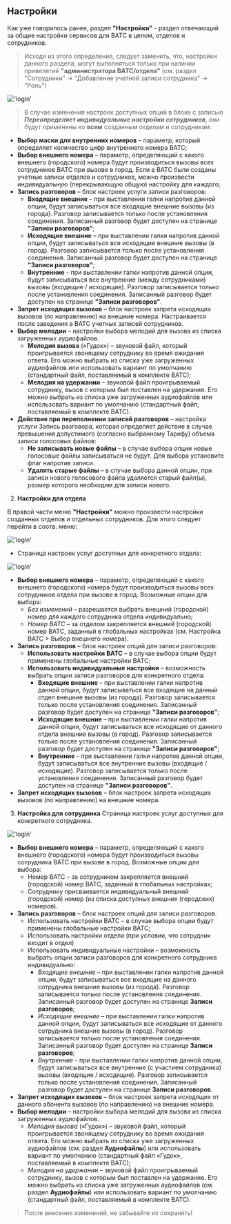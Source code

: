 ## Настройки
Как уже говорилось ранее, раздел **"Настройки"** - раздел отвечающий за общие настройки сервисов для ВАТС в целом, отделов и сотрудников.
 > Исходя из этого определения, следует заменить, что, настройки данного раздела, могут выполняться только при наличии привелегий **"администратора ВАТС/отдела"** (см. раздел "Сотрудники" -> "Добавление учетной записи сотрудника" -> "Роль")

!['login'](../img/Main_settings_3.png)

 > В случае изменения настроек доступных опций в блоке с записью ***Переопределяет индивидуальные настройки сотрудников***, они будут применены ко **всем** созданным отделам и сотрудникам.

 + **Выбор маски для внутренних номеров** – параметр, который определяет количество цифр внутреннего номера ВАТС;
 + **Выбор внешнего номера** – параметр, определяющий с какого внешнего (городского) номера будут производиться вызовы всех сотрудников ВАТС при вызове в город. Если в ВАТС были созданы учетные записи отделов и сотрудников, можно произвести индивидуальную (перекрывающую общую) настройку для каждого;
 + **Запись разговоров** – блок настроек услуги записи разговоров:
   + **Входящие внешние** – при выставлении галки напротив данной опции, будут записываться все входящие внешние вызовы (из города). Разговор записывается только после установления соединения. Записанный разговор будет доступен на странице **"Записи разговоров"**;
   + **Исходящие внешние** – при выставлении галки напротив данной опции, будут записываться все исходящие внешние вызовы (в город). Разговор записывается только после установления соединения. Записанный разговор будет доступен на странице **"Записи разговоров"**;
   + **Внутренние** - при выставлении галки напротив данной опции, будут записываться все внутренние (между сотрудниками) вызовы (входящие / исходящие). Разговор записывается только после установления соединения. Записанный разговор будет доступен на странице **"Записи разговоров"**.
 + **Запрет исходящих вызовов** – блок настроек запрета исходящих вызовов (по направлению) на внешние номера. Настраивается после заведения в ВАТС учетных записей сотрудников.
 + **Выбор мелодии** – настройки выбора мелодий для вызова из списка загруженных аудиофайлов.
   + **Мелодия вызова** («Гудок») – звуковой файл, который проигрывается звонящему сотруднику во время ожидания ответа. Его можно выбрать из списка уже загруженных аудиофайлов или использовать вариант по умолчанию (стандартный файл, поставляемый в комплекте ВАТС);
   + **Мелодия на удержании** – звуковой файл проигрываемый сотруднику, вызов с которым был поставлен на удержание. Его можно выбрать из списка уже загруженных аудиофайлов или использовать вариант по умолчанию (стандартный файл, поставляемый в комплекте ВАТС).
 + **Действие при переполнении записей разговоров** – настройка услуги Запись разговора, которая определяет действие в случае превышения допустимого (согласно выбранному Тарифу) объема записи голосовых файлов:
   + **Не записывать новые файлы** – в случае выбора опции новые голосовые файлы записываться не будут. Для выбора установите флаг напротив записи.
   + **Удалять старые файлы** – в случае выбора данной опции, при записи нового голосового файла удаляется старый файл(ы), размер которого необходим для записи нового.

2) **Настройки для отдела**

В правой части меню **"Настройки"** можно произвести настройки созданных отделов и отдельных сотрудников. Для этого следует перейти в соотв. меню:

!['login'](../img/Main_settings_4.png)

 + Страница настроек услуг доступных для конкретного отдела:

!['login'](../img/Main_settings_5.png)

+ **Выбор внешнего номера** – параметр, определяющий с какого внешнего (городского) номера будут производиться вызовы всех сотрудников отдела при вызове в город. Возможные опции для выбора:
   + *Без изменений* – разрешается выбрать внешний (городской) номер для каждого сотрудника отдела индивидуально;
   + *Номер ВАТС* – за отделом закрепляется внешний (городской) номер ВАТС, заданный в глобальных настройках (см. Настройка ВАТС > Выбор внешнего номера).
+ **Запись разговоров** – блок настроек опций для записи разговоров:
   + **Использовать настройки ВАТС** – в случае выбора опции будут применены глобальные настройки ВАТС;
   + **Использовать индивидуальные настройки** – возможность выбрать опции записи разговоров для конкретного отдела:­
     + **Входящие внешние** – при выставлении галки напротив данной опции, будут записываться все входящие на данный отдел внешние вызовы (из города). Разговор записывается только после установления соединения. Записанный разговор будет доступен на странице **"Записи разговоров"**;
     + **Исходящие внешние** – при выставлении галки напротив данной опции, будут записываться все исходящие от данного отдела внешние вызовы (в город). Разговор записывается только после установления соединения. Записанный разговор будет доступен на странице **"Записи разговоров"**;
     + **Внутренние** - при выставлении галки напротив данной опции, будут записываться все внутренние вызовы (входящие / исходящие). Разговор записывается только после установления соединения. Записанный разговор будет доступен на странице **"Записи разговоров"**.
+ **Запрет исходящих вызовов** – блок настроек запрета исходящих вызовов (по направлению) на внешние номера.

3) **Настройка для сотрудника**
Страница настроек услуг доступных для конкретного сотрудника.

!['login'](../img/Main_settings_6.png)

+ **Выбор внешнего номера** – параметр, определяющий с какого внешнего (городского) номера будут производиться вызовы сотрудника ВАТС при вызове в город. Возможные опции для выбора:
  + Номер ВАТС – за сотрудником закрепляется внешний (городской) номер ВАТС, заданный в глобальных настройках;
  + Сотруднику присваивается индивидуальный внешний (городской) номер (из списка доступных внешних (городских) номеров).
+ **Запись разговоров** – блок настроек опций для записи разговоров.
  + Использовать настройки ВАТС – в случае выбора опции будут применены глобальные настройки ВАТС;
  + Использовать настройки отдела (при условии, что сотрудник входит в отдел)
  + Использовать индивидуальные настройки – возможность выбрать опции записи разговоров для конкретного сотрудника индивидуально:
    + *Входящие внешние* – при выставлении галки напротив данной опции, будут записываться все входящие на данного сотрудника внешние вызовы (из города). Разговор записывается только после установления соединения. Записанный разговор будет доступен на странице **Записи разговоров**;
    + *Исходящие внешние* – при выставлении галки напротив данной опции, будут записываться все исходящие от данного сотрудника внешние вызовы (в город). Разговор записывается только после установления соединения. Записанный разговор будет доступен на странице **Записи разговоров**;
    + *Внутренние* - при выставлении галки напротив данной опции, будут записываться все внутренние (с участием сотрудника) вызовы (входящие / исходящие). Разговор записывается только после установления соединения. Записанный разговор будет доступен на странице **Записи разговоров**.
+ **Запрет исходящих вызовов** – блок настроек запрета исходящих от данного абонента вызовов (по направлению) на внешние номера.
+ **Выбор мелодии** – настройки выбора мелодий для вызова из списка загруженных аудиофайлов.
  + *Мелодия вызова* («Гудок») – звуковой файл, который проигрывается звонящему сотруднику во время ожидания ответа. Его можно выбрать из списка уже загруженных аудиофайлов (см. раздел **Аудиофайлы**) или использовать вариант по умолчанию (стандартный файл «Гудок», поставляемый в комплекте ВАТС);
  + *Мелодия на удержании* – звуковой файл проигрываемый сотруднику, вызов с которым был поставлен на удержание. Его можно выбрать из списка уже загруженных аудиофайлов (см. раздел **Аудиофайлы**) или использовать вариант по умолчанию (стандартный файл, поставляемый в комплекте ВАТС).

 > После внесения изменений, не забывайте их сохранять!